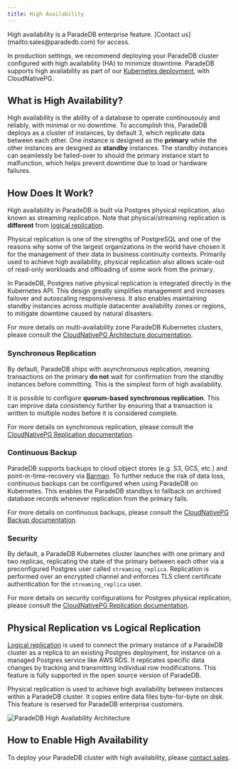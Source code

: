 ```yaml
---
title: High Availability
---
```


<Info>
  High availability is a ParadeDB enterprise feature. [Contact us](mailto:sales@paradedb.com) for access.
</Info>

In production settings, we recommend deploying your ParadeDB cluster configured with high
availability (HA) to minimize downtime. ParadeDB supports high availability as part of our
[Kubernetes deployment](/deploy/self-hosted/k8s), with CloudNativePG.

## What is High Availability?

High availability is the ability of a database to operate continousouly and reliably, with minimal
or no downtime. To accomplish this, ParadeDB deploys as a cluster of instances, by default 3, which replicate
data between each other. One instance is designed as the **primary** while the other instances are designed as
**standby** instances. The standby instances can seamlessly be failed-over to should the primary instance start
to malfunction, which helps prevent downtime due to load or hardware failures.

## How Does It Work?

High availability in ParadeDB is built via Postgres physical replication, also known as streaming replication. Note that
physical/streaming replication is **different** from [logical replication](#high-availability-vs-logical-replication).

Physical replication is one of the strengths of PostgreSQL and one of the reasons why some of the
largest organizations in the world have chosen it for the management of their data in business
continuity contexts. Primarily used to achieve high availability, physical replication also
allows scale-out of read-only workloads and offloading of some work from the primary.

In ParadeDB, Postgres native physical replication is integrated directly in the Kubernetes API. This
design greatly simplifies management and increases failover and autoscaling responsiveness. It also
enables maintaining standby instances across multiple datacenter availability zones or regions,
to mitigate downtime caused by natural disasters.

For more details on multi-availability zone ParadeDB Kubernetes clusters, please consult the [CloudNativePG Architecture documentation](https://cloudnative-pg.io/documentation/1.18/architecture/).

### Synchronous Replication

By default, ParadeDB ships with asynchronuous replication, meaning transactions on the primary **do not** wait for confirmation from
the standby instances before committing. This is the simplest form of high availability.

It is possible to configure **quorum-based synchronous replication**. This can improve data consistency further by ensuring
that a transaction is written to multiple nodes before it is considered complete.

For more details on synchronous replication, please consult the [CloudNativePG Replication documentation](https://cloudnative-pg.io/documentation/1.18/replication/#synchronous-replication).

### Continuous Backup

ParadeDB supports backups to cloud object stores (e.g. S3, GCS, etc.) and point-in-time-recovery
via [Barman](https://pgbarman.org/). To further reduce the risk of data loss, continuous backups can
be configured when using ParadeDB on Kubernetes. This enables the ParadeDB standbys to fallback on archived
database records whenever replication from the primary fails.

For more details on continuous backups, please consult the [CloudNativePG Backup documentation](https://cloudnative-pg.io/documentation/1.18/backup_recovery/).

### Security

By default, a ParadeDB Kubernetes cluster launches with one primary and two
replicas, replicating the state of the primary between each other via a preconfigured
Postgres user called `streaming_replica`. Replication is performed over an encrypted channel
and enforces TLS client certificate authentication for the `streaming_replica` user.

For more details on security configurations for Postgres physical replication, please consult the [CloudNativePG Replication documentation](https://cloudnative-pg.io/documentation/1.18/replication/).

## Physical Replication vs Logical Replication

[Logical replication](/deploy/replication/overview) is used to connect the primary instance of a ParadeDB cluster as a replica to an existing Postgres deployment, for instance
on a managed Postgres service like AWS RDS. It replicates specific data changes by tracking and transmitting individual row modifications. This feature is fully supported in the
open source version of ParadeDB.

Physical replication is used to achieve high availability between instances within a ParadeDB cluster. It copies entire data files byte-for-byte
on disk. This feature is reserved for ParadeDB enterprise customers.

![ParadeDB High Availability Architecture](/images/ha.png)

## How to Enable High Availability

To deploy your ParadeDB cluster with high availability, please [contact sales](mailto:sales@paradedb.com).
